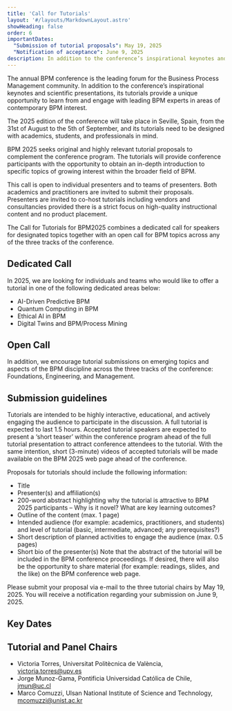 ```yaml
---
title: 'Call for Tutorials'
layout: '#/layouts/MarkdownLayout.astro'
showHeading: false
order: 6
importantDates:
  "Submission of tutorial proposals": May 19, 2025
  "Notification of acceptance": June 9, 2025
description: In addition to the conference’s inspirational keynotes and scientific presentations, its tutorials provide a unique opportunity to learn from and engage with leading BPM experts in areas of contemporary BPM interest.
---
```


The annual BPM conference is the leading forum for the Business Process Management community. In addition to the conference’s inspirational keynotes and scientific presentations, its tutorials provide a unique opportunity to learn from and engage with leading BPM experts in areas of contemporary BPM interest.

The 2025 edition of the conference will take place in Seville, Spain, from the 31st of August to the 5th of September, and its tutorials need to be designed with academics, students, and professionals in mind.

BPM 2025 seeks original and highly relevant tutorial proposals to complement the conference program. The tutorials will provide conference participants with the opportunity to obtain an in-depth introduction to specific topics of growing interest within the broader field of BPM.

This call is open to individual presenters and to teams of presenters. Both academics and practitioners are invited to submit their proposals. Presenters are invited to co-host tutorials including vendors and consultancies provided there is a strict focus on high-quality instructional content and no product placement.

The Call for Tutorials for BPM2025 combines a dedicated call for speakers for designated topics together with an open call for BPM topics across any of the three tracks of the conference.

## Dedicated Call

In 2025, we are looking for individuals and teams who would like to offer a tutorial in one of the following dedicated areas below:
- AI-Driven Predictive BPM
- Quantum Computing in BPM
- Ethical AI in BPM
- Digital Twins and BPM/Process Mining

## Open Call

In addition, we encourage tutorial submissions on emerging topics and aspects of the BPM discipline across the three tracks of the conference: Foundations, Engineering, and Management.

## Submission guidelines

Tutorials are intended to be highly interactive, educational, and actively engaging the audience to participate in the discussion. A full tutorial is expected to last 1.5 hours. Accepted tutorial speakers are expected to present a ‘short teaser’ within the conference program ahead of the full tutorial presentation to attract conference attendees to the tutorial. With the same intention, short (3-minute) videos of accepted tutorials will be made available on the BPM 2025 web page ahead of the conference.

Proposals for tutorials should include the following information:
- Title
- Presenter(s) and affiliation(s)
- 200-word abstract highlighting why the tutorial is attractive to BPM 2025 participants – Why is it novel? What are key learning outcomes?
- Outline of the content (max. 1 page)
- Intended audience (for example: academics, practitioners, and students) and level of tutorial (basic, intermediate, advanced; any prerequisites?)
- Short description of planned activities to engage the audience (max. 0.5 pages)
- Short bio of the presenter(s)
Note that the abstract of the tutorial will be included in the BPM conference proceedings. If desired, there will also be the opportunity to share material (for example: readings, slides, and the like) on the BPM conference web page.

Please submit your proposal via e-mail to the three tutorial chairs by May 19, 2025. You will receive a notification regarding your submission on June 9, 2025.

## Key Dates

<ImportantDates importantDates={frontmatter.importantDates}/>

## Tutorial and Panel Chairs

- Victoria Torres, Universitat Politècnica de València, victoria.torres@upv.es
- Jorge Munoz-Gama, Pontificia Universidad Católica de Chile, jmun@uc.cl
- Marco Comuzzi, Ulsan National Institute of Science and Technology, mcomuzzi@unist.ac.kr
